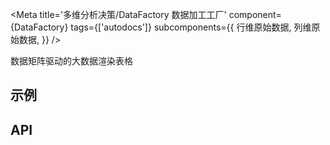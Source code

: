 
<Meta
  title='多维分析决策/DataFactory 数据加工工厂'
  component={DataFactory}
  tags={['autodocs']}
  subcomponents={{
    行维原始数据,
    列维原始数据,
  }}
/>

数据矩阵驱动的大数据渲染表格

## 示例

<Story id='datafactory-数据工厂--基础使用' />

## API

<ArgsTable of={DataFactory} />
